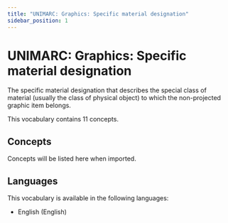 ```yaml
---
title: "UNIMARC: Graphics: Specific material designation"
sidebar_position: 1
---
```


# UNIMARC: Graphics: Specific material designation

The specific material designation that describes the special class of material (usually  the class of physical object) to which the non-projected graphic item belongs.

This vocabulary contains 11 concepts.

## Concepts

Concepts will be listed here when imported.

## Languages

This vocabulary is available in the following languages:
- English (English)
